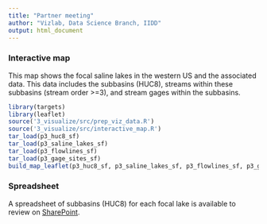 ```yaml
---
title: "Partner meeting"
author: "Vizlab, Data Science Branch, IIDD"
output: html_document
---
```


### Interactive map
This map shows the focal saline lakes in the western US and the associated data.
This data includes the subbasins (HUC8), streams within these subbasins (stream order >=3), and stream gages within the subbasins.
```r
library(targets)
library(leaflet)
source('3_visualize/src/prep_viz_data.R')
source('3_visualize/src/interactive_map.R')
tar_load(p3_huc8_sf)
tar_load(p3_saline_lakes_sf)
tar_load(p3_flowlines_sf)
tar_load(p3_gage_sites_sf)
build_map_leaflet(p3_huc8_sf, p3_saline_lakes_sf, p3_flowlines_sf, p3_gage_sites)
```

### Spreadsheet
A spreadsheet of subbasins (HUC8) for each focal lake is available to review on [SharePoint](https://doimspp.sharepoint.com/:x:/s/IIDDStaff/EXalneoSajNDh95PN8mTRZEBz6Ww_eCY1U5vwgcW1qnAvQ?e=OC6jhf).